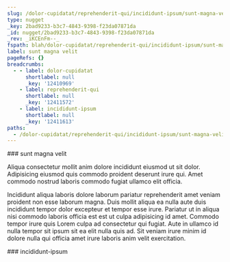 ```yaml
---
slug: /dolor-cupidatat/reprehenderit-qui/incididunt-ipsum/sunt-magna-velit
type: nugget
_key: 2bad9233-b3c7-4843-9398-f23da07871da
_id: nugget/2bad9233-b3c7-4843-9398-f23da07871da
_rev: _iKCEnFm--_
fspath: blah/dolor-cupidatat/reprehenderit-qui/incididunt-ipsum/sunt-magna-velit.md
label: sunt magna velit
pageRefs: {}
breadcrumbs:
  - - label: dolor-cupidatat
      shortlabel: null
      _key: '12410969'
    - label: reprehenderit-qui
      shortlabel: null
      _key: '12411572'
    - label: incididunt-ipsum
      shortlabel: null
      _key: '12411613'
paths:
  - /dolor-cupidatat/reprehenderit-qui/incididunt-ipsum/sunt-magna-velit
---
```


<NuggetArea>
<Nugget slug="/dolor-cupidatat/reprehenderit-qui/incididunt-ipsum/sunt-magna-velit" type="nugget" _key="2bad9233-b3c7-4843-9398-f23da07871da" _id="nugget/2bad9233-b3c7-4843-9398-f23da07871da" _rev="_iKCEnFm--_" fspath="blah/dolor-cupidatat/reprehenderit-qui/incididunt-ipsum/sunt-magna-velit.md" label="sunt magna velit" paths="/dolor-cupidatat/reprehenderit-qui/incididunt-ipsum/sunt-magna-velit">
<NuggetBody>
### sunt magna velit

Aliqua consectetur mollit anim dolore incididunt eiusmod ut sit dolor. Adipisicing eiusmod quis commodo proident deserunt irure qui. Amet commodo nostrud laboris commodo fugiat ullamco elit officia.

Incididunt aliqua laboris dolore laborum pariatur reprehenderit amet veniam proident non esse laborum magna. Duis mollit aliqua ea nulla aute duis incididunt tempor dolor excepteur et tempor esse irure. Pariatur ut in aliqua nisi commodo laboris officia est est ut culpa adipisicing id amet. Commodo tempor irure quis Lorem culpa ad consectetur qui fugiat. Aute in ullamco id nulla tempor sit ipsum sit ea elit nulla quis ad. Sit veniam irure minim id dolore nulla qui officia amet irure laboris anim velit exercitation.

</NuggetBody>
<Breadcrumbs>
<Crumbs>
<Crumb _key="12410969" label="dolor-cupidatat" /><Crumb _key="12411572" label="reprehenderit-qui" /><Crumb _key="12411613" label="incididunt-ipsum" />
</Crumbs>
</Breadcrumbs>
</Nugget>

<NuggetsInbound>
</NuggetsInbound>
<NuggetsOutbound>
</NuggetsOutbound>
</NuggetArea>
<PassagesInbound>
<Passage direction="inbound" type="passage" _key="12411613" _id="passage/12411613" _rev="_iKCEnFi--_" label="incididunt-ipsum" passage="incididunt-ipsum" fspath="blah/dolor-cupidatat/reprehenderit-qui/incididunt-ipsum" paths="/dolor-cupidatat/reprehenderit-qui/incididunt-ipsum" slug="/dolor-cupidatat/reprehenderit-qui/incididunt-ipsum">
<NuggetBody>
### incididunt-ipsum

</NuggetBody>
<Breadcrumbs>
<Crumbs>
<Crumb _key="12410969" label="dolor-cupidatat" /><Crumb _key="12411572" label="reprehenderit-qui" />
</Crumbs>
</Breadcrumbs>
</Passage>

</PassagesInbound>
<PassagesOutbound>
</PassagesOutbound>